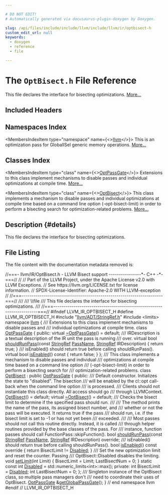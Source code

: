 ```yaml
---

# DO NOT EDIT!
# Automatically generated via docusaurus-plugin-doxygen by Doxygen.

slug: /api/files/include/include/llvm/include/llvm/ir/optbisect-h
custom_edit_url: null
keywords:
  - doxygen
  - reference
  - file

---
```





# The `OptBisect.h` File Reference

<DoxygenPage pluginConfig={pluginConfig}>

This file declares the interface for bisecting optimizations. <a href="#details">More...</a>

## Included Headers

<IncludesList>
<IncludesListItem
  filePath="llvm/ADT/StringRef.h"
  permalink="/docs/api/files/include/include/llvm/include/llvm/adt/stringref-h"
  isLocal="true" />
<IncludesListItem
  filePath="limits"
  permalink=""
  isLocal="false" />
</IncludesList>

## Namespaces Index

<MembersIndex>

<MembersIndexItem
  type="namespace"
  name={<><a href="/docs/api/namespaces/llvm">llvm</a></>}>
This is an optimization pass for GlobalISel generic memory operations. <a href="/docs/api/namespaces/llvm/#details">More...</a>
</MembersIndexItem>

</MembersIndex>

## Classes Index

<MembersIndex>

<MembersIndexItem
  type="class"
  name={<><a href="/docs/api/classes/llvm/optpassgate">OptPassGate</a></>}>
Extensions to this class implement mechanisms to disable passes and individual optimizations at compile time. <a href="/docs/api/classes/llvm/optpassgate/#details">More...</a>
</MembersIndexItem>

<MembersIndexItem
  type="class"
  name={<><a href="/docs/api/classes/llvm/optbisect">OptBisect</a></>}>
This class implements a mechanism to disable passes and individual optimizations at compile time based on a command line option (-opt-bisect-limit) in order to perform a bisecting search for optimization-related problems. <a href="/docs/api/classes/llvm/optbisect/#details">More...</a>
</MembersIndexItem>

</MembersIndex>

## Description {#details}

This file declares the interface for bisecting optimizations.

## File Listing

The file content with the documentation metadata removed is:

<ProgramListing>

<Link id="l00001" /><CodeLine lineNumber="1"><Highlight kind="comment">//===- llvm/IR/OptBisect.h - LLVM Bisect support ----------------&#42;- C++ -&#42;-===//</Highlight><Highlight kind="normal"></Highlight></CodeLine>
<Link id="l00002" /><CodeLine lineNumber="2"><Highlight kind="normal"></Highlight><Highlight kind="comment">//</Highlight><Highlight kind="normal"></Highlight></CodeLine>
<Link id="l00003" /><CodeLine lineNumber="3"><Highlight kind="normal"></Highlight><Highlight kind="comment">// Part of the LLVM Project, under the Apache License v2.0 with LLVM Exceptions.</Highlight><Highlight kind="normal"></Highlight></CodeLine>
<Link id="l00004" /><CodeLine lineNumber="4"><Highlight kind="normal"></Highlight><Highlight kind="comment">// See https://llvm.org/LICENSE.txt for license information.</Highlight><Highlight kind="normal"></Highlight></CodeLine>
<Link id="l00005" /><CodeLine lineNumber="5"><Highlight kind="normal"></Highlight><Highlight kind="comment">// SPDX-License-Identifier: Apache-2.0 WITH LLVM-exception</Highlight><Highlight kind="normal"></Highlight></CodeLine>
<Link id="l00006" /><CodeLine lineNumber="6"><Highlight kind="normal"></Highlight><Highlight kind="comment">//</Highlight><Highlight kind="normal"></Highlight></CodeLine>
<Link id="l00007" /><CodeLine lineNumber="7"><Highlight kind="normal"></Highlight><Highlight kind="comment">//===----------------------------------------------------------------------===//</Highlight><Highlight kind="comment"></Highlight></CodeLine>
<Link id="l00008" /><CodeLine lineNumber="8"><Highlight kind="comment">///</Highlight></CodeLine>
<Link id="l00009" /><CodeLine lineNumber="9"><Highlight kind="comment">/// \\file</Highlight></CodeLine>
<Link id="l00010" /><CodeLine lineNumber="10"><Highlight kind="comment">/// This file declares the interface for bisecting optimizations.</Highlight></CodeLine>
<Link id="l00011" /><CodeLine lineNumber="11"><Highlight kind="comment">///</Highlight><Highlight kind="normal"></Highlight></CodeLine>
<Link id="l00012" /><CodeLine lineNumber="12"><Highlight kind="normal"></Highlight><Highlight kind="comment">//===----------------------------------------------------------------------===//</Highlight><Highlight kind="normal"></Highlight></CodeLine>
<Link id="l00013" /><CodeLine lineNumber="13"><Highlight kind="normal"></Highlight></CodeLine>
<Link id="l00014" /><CodeLine lineNumber="14"><Highlight kind="normal"></Highlight><Highlight kind="preprocessor">#ifndef LLVM&#95;IR&#95;OPTBISECT&#95;H</Highlight><Highlight kind="normal"></Highlight></CodeLine>
<Link id="l00015" /><CodeLine lineNumber="15"><Highlight kind="normal"></Highlight><Highlight kind="preprocessor">#define LLVM&#95;IR&#95;OPTBISECT&#95;H</Highlight><Highlight kind="normal"></Highlight></CodeLine>
<Link id="l00016" /><CodeLine lineNumber="16"><Highlight kind="normal"></Highlight></CodeLine>
<Link id="l00017" /><CodeLine lineNumber="17"><Highlight kind="normal"></Highlight><Highlight kind="preprocessor">#include &quot;<a href="/docs/api/files/include/include/llvm/include/llvm/adt/stringref-h">llvm/ADT/StringRef.h</a>&quot;</Highlight><Highlight kind="normal"></Highlight></CodeLine>
<Link id="l00018" /><CodeLine lineNumber="18"><Highlight kind="normal"></Highlight><Highlight kind="preprocessor">#include &lt;limits&gt;</Highlight><Highlight kind="normal"></Highlight></CodeLine>
<Link id="l00019" /><CodeLine lineNumber="19"><Highlight kind="normal"></Highlight></CodeLine>
<Link id="l00020" /><CodeLine lineNumber="20"><Highlight kind="normal"></Highlight><Highlight kind="keyword">namespace </Highlight><Highlight kind="normal"><a href="/docs/api/namespaces/llvm">llvm</a> &#123;</Highlight></CodeLine>
<Link id="l00021" /><CodeLine lineNumber="21"><Highlight kind="normal"></Highlight><Highlight kind="comment"></Highlight></CodeLine>
<Link id="l00022" /><CodeLine lineNumber="22"><Highlight kind="comment">/// Extensions to this class implement mechanisms to disable passes and</Highlight></CodeLine>
<Link id="l00023" /><CodeLine lineNumber="23"><Highlight kind="comment">/// individual optimizations at compile time.</Highlight><Highlight kind="normal"></Highlight></CodeLine>
<Link id="l00024" /><CodeLine lineNumber="24" lineLink="/docs/api/classes/llvm/optpassgate"><Highlight kind="normal"></Highlight><Highlight kind="keyword">class </Highlight><Highlight kind="normal"><a href="/docs/api/classes/llvm/optpassgate">OptPassGate</a> &#123;</Highlight></CodeLine>
<Link id="l00025" /><CodeLine lineNumber="25"><Highlight kind="normal"></Highlight><Highlight kind="keyword">public</Highlight><Highlight kind="normal">:</Highlight></CodeLine>
<Link id="l00026" /><CodeLine lineNumber="26" lineLink="/docs/api/classes/llvm/optpassgate/#affc8ba09f6b5795a99112ec0c84be0d8"><Highlight kind="normal">  </Highlight><Highlight kind="keyword">virtual</Highlight><Highlight kind="normal"> <a href="/docs/api/classes/llvm/optpassgate/#affc8ba09f6b5795a99112ec0c84be0d8">~OptPassGate</a>() = </Highlight><Highlight kind="keywordflow">default</Highlight><Highlight kind="normal">;</Highlight></CodeLine>
<Link id="l00027" /><CodeLine lineNumber="27"><Highlight kind="normal"></Highlight><Highlight kind="comment"></Highlight></CodeLine>
<Link id="l00028" /><CodeLine lineNumber="28"><Highlight kind="comment">  /// IRDescription is a textual description of the IR unit the pass is running</Highlight></CodeLine>
<Link id="l00029" /><CodeLine lineNumber="29"><Highlight kind="comment">  /// over.</Highlight><Highlight kind="normal"></Highlight></CodeLine>
<Link id="l00030" /><CodeLine lineNumber="30" lineLink="/docs/api/classes/llvm/optpassgate/#a59de8deea51271200bbfc1e5be45ee3c"><Highlight kind="normal">  </Highlight><Highlight kind="keyword">virtual</Highlight><Highlight kind="normal"> </Highlight><Highlight kind="keywordtype">bool</Highlight><Highlight kind="normal"> <a href="/docs/api/classes/llvm/optpassgate/#a59de8deea51271200bbfc1e5be45ee3c">shouldRunPass</a>(</Highlight><Highlight kind="keyword">const</Highlight><Highlight kind="normal"> <a href="/docs/api/classes/llvm/stringref">StringRef</a> <a href="/docs/api/files/lib/lib/target/lib/target/x86/x86loweramxintrinsics-cpp/#adb9257105a403ef9d0773b87693f7779">PassName</a>,</Highlight></CodeLine>
<Link id="l00031" /><CodeLine lineNumber="31"><Highlight kind="normal">                             <a href="/docs/api/classes/llvm/stringref">StringRef</a> IRDescription) &#123;</Highlight></CodeLine>
<Link id="l00032" /><CodeLine lineNumber="32"><Highlight kind="normal">    </Highlight><Highlight kind="keywordflow">return</Highlight><Highlight kind="normal"> </Highlight><Highlight kind="keyword">true</Highlight><Highlight kind="normal">;</Highlight></CodeLine>
<Link id="l00033" /><CodeLine lineNumber="33"><Highlight kind="normal">  &#125;</Highlight></CodeLine>
<Link id="l00034" /><CodeLine lineNumber="34"><Highlight kind="normal"></Highlight><Highlight kind="comment"></Highlight></CodeLine>
<Link id="l00035" /><CodeLine lineNumber="35"><Highlight kind="comment">  /// isEnabled() should return true before calling shouldRunPass().</Highlight><Highlight kind="normal"></Highlight></CodeLine>
<Link id="l00036" /><CodeLine lineNumber="36" lineLink="/docs/api/classes/llvm/optpassgate/#a0324a149fd3db35e2f789c91a4d30da4"><Highlight kind="normal">  </Highlight><Highlight kind="keyword">virtual</Highlight><Highlight kind="normal"> </Highlight><Highlight kind="keywordtype">bool</Highlight><Highlight kind="normal"> <a href="/docs/api/classes/llvm/optpassgate/#a0324a149fd3db35e2f789c91a4d30da4">isEnabled</a>()</Highlight><Highlight kind="keyword"> const </Highlight><Highlight kind="normal">&#123; </Highlight><Highlight kind="keywordflow">return</Highlight><Highlight kind="normal"> </Highlight><Highlight kind="keyword">false</Highlight><Highlight kind="normal">; &#125;</Highlight></CodeLine>
<Link id="l00037" /><CodeLine lineNumber="37"><Highlight kind="normal">&#125;;</Highlight></CodeLine>
<Link id="l00038" /><CodeLine lineNumber="38"><Highlight kind="normal"></Highlight><Highlight kind="comment"></Highlight></CodeLine>
<Link id="l00039" /><CodeLine lineNumber="39"><Highlight kind="comment">/// This class implements a mechanism to disable passes and individual</Highlight></CodeLine>
<Link id="l00040" /><CodeLine lineNumber="40"><Highlight kind="comment">/// optimizations at compile time based on a command line option</Highlight></CodeLine>
<Link id="l00041" /><CodeLine lineNumber="41"><Highlight kind="comment">/// (-opt-bisect-limit) in order to perform a bisecting search for</Highlight></CodeLine>
<Link id="l00042" /><CodeLine lineNumber="42"><Highlight kind="comment">/// optimization-related problems.</Highlight><Highlight kind="normal"></Highlight></CodeLine>
<Link id="l00043" /><CodeLine lineNumber="43" lineLink="/docs/api/classes/llvm/optbisect"><Highlight kind="normal"></Highlight><Highlight kind="keyword">class </Highlight><Highlight kind="normal"><a href="/docs/api/classes/llvm/optbisect/#af32e7aebb348a3e35c9cee4591bbf50e">OptBisect</a> : </Highlight><Highlight kind="keyword">public</Highlight><Highlight kind="normal"> <a href="/docs/api/classes/llvm/optpassgate">OptPassGate</a> &#123;</Highlight></CodeLine>
<Link id="l00044" /><CodeLine lineNumber="44"><Highlight kind="normal"></Highlight><Highlight kind="keyword">public</Highlight><Highlight kind="normal">:</Highlight><Highlight kind="comment"></Highlight></CodeLine>
<Link id="l00045" /><CodeLine lineNumber="45"><Highlight kind="comment">  /// Default constructor. Initializes the state to &quot;disabled&quot;. The bisection</Highlight></CodeLine>
<Link id="l00046" /><CodeLine lineNumber="46"><Highlight kind="comment">  /// will be enabled by the cl::opt call-back when the command line option</Highlight></CodeLine>
<Link id="l00047" /><CodeLine lineNumber="47"><Highlight kind="comment">  /// is processed.</Highlight></CodeLine>
<Link id="l00048" /><CodeLine lineNumber="48"><Highlight kind="comment">  /// Clients should not instantiate this class directly.  All access should go</Highlight></CodeLine>
<Link id="l00049" /><CodeLine lineNumber="49"><Highlight kind="comment">  /// through LLVMContext.</Highlight><Highlight kind="normal"></Highlight></CodeLine>
<Link id="l00050" /><CodeLine lineNumber="50" lineLink="/docs/api/classes/llvm/optbisect/#af32e7aebb348a3e35c9cee4591bbf50e"><Highlight kind="normal">  <a href="/docs/api/classes/llvm/optbisect/#af32e7aebb348a3e35c9cee4591bbf50e">OptBisect</a>() = </Highlight><Highlight kind="keywordflow">default</Highlight><Highlight kind="normal">;</Highlight></CodeLine>
<Link id="l00051" /><CodeLine lineNumber="51"><Highlight kind="normal"></Highlight></CodeLine>
<Link id="l00052" /><CodeLine lineNumber="52" lineLink="/docs/api/classes/llvm/optbisect/#af1feac61c73583a592d7a88e288f996f"><Highlight kind="normal">  </Highlight><Highlight kind="keyword">virtual</Highlight><Highlight kind="normal"> <a href="/docs/api/classes/llvm/optbisect/#af1feac61c73583a592d7a88e288f996f">~OptBisect</a>() = </Highlight><Highlight kind="keywordflow">default</Highlight><Highlight kind="normal">;</Highlight></CodeLine>
<Link id="l00053" /><CodeLine lineNumber="53"><Highlight kind="normal"></Highlight><Highlight kind="comment"></Highlight></CodeLine>
<Link id="l00054" /><CodeLine lineNumber="54"><Highlight kind="comment">  /// Checks the bisect limit to determine if the specified pass should run.</Highlight></CodeLine>
<Link id="l00055" /><CodeLine lineNumber="55"><Highlight kind="comment">  ///</Highlight></CodeLine>
<Link id="l00056" /><CodeLine lineNumber="56"><Highlight kind="comment">  /// The method prints the name of the pass, its assigned bisect number, and</Highlight></CodeLine>
<Link id="l00057" /><CodeLine lineNumber="57"><Highlight kind="comment">  /// whether or not the pass will be executed. It returns true if the pass</Highlight></CodeLine>
<Link id="l00058" /><CodeLine lineNumber="58"><Highlight kind="comment">  /// should run, i.e. if the bisect limit is set to -1 or has not yet been</Highlight></CodeLine>
<Link id="l00059" /><CodeLine lineNumber="59"><Highlight kind="comment">  /// exceeded.</Highlight></CodeLine>
<Link id="l00060" /><CodeLine lineNumber="60"><Highlight kind="comment">  ///</Highlight></CodeLine>
<Link id="l00061" /><CodeLine lineNumber="61"><Highlight kind="comment">  /// Most passes should not call this routine directly. Instead, it is called</Highlight></CodeLine>
<Link id="l00062" /><CodeLine lineNumber="62"><Highlight kind="comment">  /// through helper routines provided by the base classes of the pass. For</Highlight></CodeLine>
<Link id="l00063" /><CodeLine lineNumber="63"><Highlight kind="comment">  /// instance, function passes should call FunctionPass::skipFunction().</Highlight><Highlight kind="normal"></Highlight></CodeLine>
<Link id="l00064" /><CodeLine lineNumber="64"><Highlight kind="normal">  </Highlight><Highlight kind="keywordtype">bool</Highlight><Highlight kind="normal"> <a href="/docs/api/classes/llvm/optbisect/#a0f286bb86d244482b2f03ac4f1943423">shouldRunPass</a>(</Highlight><Highlight kind="keyword">const</Highlight><Highlight kind="normal"> <a href="/docs/api/classes/llvm/stringref">StringRef</a> <a href="/docs/api/files/lib/lib/target/lib/target/x86/x86loweramxintrinsics-cpp/#adb9257105a403ef9d0773b87693f7779">PassName</a>,</Highlight></CodeLine>
<Link id="l00065" /><CodeLine lineNumber="65"><Highlight kind="normal">                     <a href="/docs/api/classes/llvm/stringref">StringRef</a> IRDescription) </Highlight><Highlight kind="keyword">override</Highlight><Highlight kind="normal">;</Highlight></CodeLine>
<Link id="l00066" /><CodeLine lineNumber="66"><Highlight kind="normal"></Highlight><Highlight kind="comment"></Highlight></CodeLine>
<Link id="l00067" /><CodeLine lineNumber="67"><Highlight kind="comment">  /// isEnabled() should return true before calling shouldRunPass().</Highlight><Highlight kind="normal"></Highlight></CodeLine>
<Link id="l00068" /><CodeLine lineNumber="68" lineLink="/docs/api/classes/llvm/optbisect/#aeb3ff1e80809c57ba13f85ac8eb94386"><Highlight kind="normal">  </Highlight><Highlight kind="keywordtype">bool</Highlight><Highlight kind="normal"> <a href="/docs/api/classes/llvm/optbisect/#aeb3ff1e80809c57ba13f85ac8eb94386">isEnabled</a>()</Highlight><Highlight kind="keyword"> const override </Highlight><Highlight kind="normal">&#123; </Highlight><Highlight kind="keywordflow">return</Highlight><Highlight kind="normal"> BisectLimit != <a href="/docs/api/classes/llvm/optbisect/#a4620d3ae92a8d5408fd31221e3580bc3">Disabled</a>; &#125;</Highlight></CodeLine>
<Link id="l00069" /><CodeLine lineNumber="69"><Highlight kind="normal"></Highlight><Highlight kind="comment"></Highlight></CodeLine>
<Link id="l00070" /><CodeLine lineNumber="70"><Highlight kind="comment">  /// Set the new optimization limit and reset the counter. Passing</Highlight></CodeLine>
<Link id="l00071" /><CodeLine lineNumber="71"><Highlight kind="comment">  /// OptBisect::Disabled disables the limiting.</Highlight><Highlight kind="normal"></Highlight></CodeLine>
<Link id="l00072" /><CodeLine lineNumber="72" lineLink="/docs/api/classes/llvm/optbisect/#a4ecc668238f31c2b642cdaecac4958e4"><Highlight kind="normal">  </Highlight><Highlight kind="keywordtype">void</Highlight><Highlight kind="normal"> <a href="/docs/api/classes/llvm/optbisect/#a4ecc668238f31c2b642cdaecac4958e4">setLimit</a>(</Highlight><Highlight kind="keywordtype">int</Highlight><Highlight kind="normal"> Limit) &#123;</Highlight></CodeLine>
<Link id="l00073" /><CodeLine lineNumber="73"><Highlight kind="normal">    BisectLimit = Limit;</Highlight></CodeLine>
<Link id="l00074" /><CodeLine lineNumber="74"><Highlight kind="normal">    LastBisectNum = 0;</Highlight></CodeLine>
<Link id="l00075" /><CodeLine lineNumber="75"><Highlight kind="normal">  &#125;</Highlight></CodeLine>
<Link id="l00076" /><CodeLine lineNumber="76"><Highlight kind="normal"></Highlight></CodeLine>
<Link id="l00077" /><CodeLine lineNumber="77" lineLink="/docs/api/classes/llvm/optbisect/#a4620d3ae92a8d5408fd31221e3580bc3"><Highlight kind="normal">  </Highlight><Highlight kind="keyword">static</Highlight><Highlight kind="normal"> </Highlight><Highlight kind="keyword">const</Highlight><Highlight kind="normal"> </Highlight><Highlight kind="keywordtype">int</Highlight><Highlight kind="normal"> <a href="/docs/api/classes/llvm/optbisect/#a4620d3ae92a8d5408fd31221e3580bc3">Disabled</a> = std::numeric&#95;limits&lt;int&gt;::max();</Highlight></CodeLine>
<Link id="l00078" /><CodeLine lineNumber="78"><Highlight kind="normal"></Highlight></CodeLine>
<Link id="l00079" /><CodeLine lineNumber="79"><Highlight kind="normal"></Highlight><Highlight kind="keyword">private</Highlight><Highlight kind="normal">:</Highlight></CodeLine>
<Link id="l00080" /><CodeLine lineNumber="80"><Highlight kind="normal">  </Highlight><Highlight kind="keywordtype">int</Highlight><Highlight kind="normal"> BisectLimit = <a href="/docs/api/classes/llvm/optbisect/#a4620d3ae92a8d5408fd31221e3580bc3">Disabled</a>;</Highlight></CodeLine>
<Link id="l00081" /><CodeLine lineNumber="81"><Highlight kind="normal">  </Highlight><Highlight kind="keywordtype">int</Highlight><Highlight kind="normal"> LastBisectNum = 0;</Highlight></CodeLine>
<Link id="l00082" /><CodeLine lineNumber="82"><Highlight kind="normal">&#125;;</Highlight></CodeLine>
<Link id="l00083" /><CodeLine lineNumber="83"><Highlight kind="normal"></Highlight><Highlight kind="comment"></Highlight></CodeLine>
<Link id="l00084" /><CodeLine lineNumber="84"><Highlight kind="comment">/// Singleton instance of the OptBisect class, so multiple pass managers don&#39;t</Highlight></CodeLine>
<Link id="l00085" /><CodeLine lineNumber="85"><Highlight kind="comment">/// need to coordinate their uses of OptBisect.</Highlight><Highlight kind="normal"></Highlight></CodeLine>
<Link id="l00086" /><CodeLine lineNumber="86"><Highlight kind="normal"><a href="/docs/api/classes/llvm/optpassgate">OptPassGate</a> &amp;<a href="/docs/api/namespaces/llvm/#a40dfa1d23e21383d154cb6905aaa8031">getGlobalPassGate</a>();</Highlight></CodeLine>
<Link id="l00087" /><CodeLine lineNumber="87"><Highlight kind="normal"></Highlight></CodeLine>
<Link id="l00088" /><CodeLine lineNumber="88"><Highlight kind="normal">&#125; </Highlight><Highlight kind="comment">// end namespace llvm</Highlight><Highlight kind="normal"></Highlight></CodeLine>
<Link id="l00089" /><CodeLine lineNumber="89"><Highlight kind="normal"></Highlight></CodeLine>
<Link id="l00090" /><CodeLine lineNumber="90"><Highlight kind="normal"></Highlight><Highlight kind="preprocessor">#endif </Highlight><Highlight kind="comment">// LLVM&#95;IR&#95;OPTBISECT&#95;H</Highlight><Highlight kind="normal"></Highlight></CodeLine>

</ProgramListing>

</DoxygenPage>
